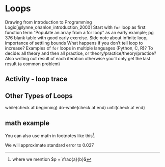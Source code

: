 # Loops

Drawing from Introduction to Programming Logic[@lynne_ohanlon_introduction_2000]
Start with `for` loop as first function term
“Populate an array from a for loop” as an early example; pg 376 blank table with good early exercise.
Side note about infinite loop, importance of settling bounds
What happens if you don’t tell loop to increase?
Examples of `for` loops in multiple languages (Python, C, R)?
To decide: all theory and then all practice, or theory/practice/theory/practice?
Also writing out result of each iteration otherwise you’ll only get the last result (a common problem)

## Activity - loop trace


## Other Types of Loops 
while(check at beginning)
do-while(check at end)
until(check at end)

## math example


You can also use math in footnotes like this^[where we mention $p = \frac{a}{b}$].

We will approximate standard error to 0.027

